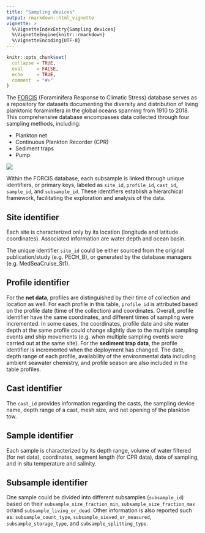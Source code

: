 ```yaml
---
title: "Sampling devices"
output: rmarkdown::html_vignette
vignette: >
  %\VignetteIndexEntry{Sampling devices}
  %\VignetteEngine{knitr::rmarkdown}
  %\VignetteEncoding{UTF-8}
---
```


```r
knitr::opts_chunk$set(
  collapse = TRUE,
  eval     = FALSE,
  echo     = TRUE,
  comment  = "#>"
)
```


The [FORCIS](https://zenodo.org/doi/10.5281/zenodo.7390791) (Foraminifera Response to Climatic Stress) database serves as a repository for datasets documenting the diversity and distribution of living planktonic foraminifera in the global oceans spanning from 1910 to 2018. This comprehensive database encompasses data collected through four sampling methods, including: 

-	Plankton net
-	Continuous Plankton Recorder (CPR)
-	Sediment traps
-	Pump

![](devices.png)


Within the FORCIS database, each subsample is linked through unique identifiers, or primary keys, labeled as `site_id`, `profile_id`, `cast_id`, `sample_id`, and `subsample_id`. These identifiers establish a hierarchical framework, facilitating the exploration and analysis of the data.



## Site identifier

Each site is characterized only by its location (longitude and latitude coordinates). Associated information are water depth and ocean basin.

The unique identifier `site_id` could be either sourced from the original publication/study (e.g. PECH_B), or generated by the database managers (e.g. MedSeaCruise_St1).



## Profile identifier

For the **net data**, profiles are distinguished by their time of collection and location as well. For each profile in this table, `profile_id` is attributed based on the profile date (time of the collection) and coordinates. Overall, profile identifier have the same coordinates, and different times of sampling were incremented. In some cases, the coordinates, profile date and site water depth at the same profile could change slightly due to the multiple sampling events and ship movements (e.g. when multiple sampling events were carried out at the same site). For the **sediment trap data**, the profile identifier is incremented when the deployment has changed. The date, depth range of each profile, availability of the environmental data including ambient seawater chemistry, and profile season are also included in the table profiles.



## Cast identifier

The `cast_id` provides information regarding the casts, the sampling device name, depth range of a cast, mesh size, and net opening of the plankton tow.



## Sample identifier

Each sample is characterized by its depth range, volume of water filtered (for net data), coordinates, segment length (for CPR data), date of sampling, and in situ temperature and salinity.



## Subsample identifier

One sample could be divided into different subsamples (`subsample_id`) based on their `subsample_size_fraction_min`, `subsample_size_fraction_max` or/and `subsample_living_or_dead`. Other information is also reported such as: `subsample_count_type`, `subsample_sieved_or_measured`, `subsample_storage_type`, and `subsample_splitting_type`.





